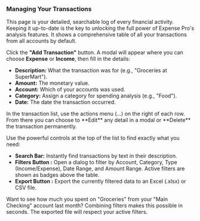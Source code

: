 <a id='transactions-management'></a>
### <Icon name='edit' /> Managing Your Transactions

This page is your detailed, searchable log of every financial activity. Keeping it up-to-date is the key to unlocking the full power of Expense Pro's analysis features. It shows a comprehensive table of all your transactions from all accounts by default.

<Step number={1} title='Add a Transaction'>

Click the **"Add Transaction"** button. A modal will appear where you can choose **Expense** or **Income**, then fill in the details:

- **Description:** What the transaction was for (e.g., "Groceries at SuperMart").
- **Amount:** The monetary value.
- **Account:** Which of your accounts was used.
- **Category:** Assign a category for spending analysis (e.g., "Food").
- **Date:** The date the transaction occurred.

</Step>

<Step number={2} title='Edit or Delete'>
  In the transaction list, use the actions menu (...) on the right of each row. From there you can
  choose to **Edit** any detail in a modal or **Delete** the transaction permanently.
</Step>

<Step number={3} title='Search and Filter'>

Use the powerful controls at the top of the list to find exactly what you need:

- **Search Bar:** Instantly find transactions by text in their description.
- **Filters Button <Icon name='filter' className='inline h-4 w-4' />:** Open a dialog to filter by Account, Category, Type (Income/Expense), Date Range, and Amount Range. Active filters are shown as badges above the table.
- **Export Button <Icon name='download' className='inline h-4 w-4' />:** Export the currently filtered data to an Excel (.xlsx) or CSV file.

</Step>

<Alert variant='success' title='Combine Filters for Powerful Insights'>
  Want to see how much you spent on "Groceries" from your "Main Checking" account last month?
  Combining filters makes this possible in seconds. The exported file will respect your active
  filters.
</Alert>
